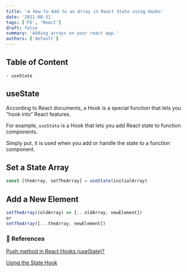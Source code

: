 ```yaml
---
title: '➕ How to Add to an Array in React State using Hooks'
date: '2021-08-31'
tags: ['FE', 'React']
draft: false
summary: 'Adding arrays on your react app.'
authors: ['default']
---
```


## Table of Content

```
- useState
```

## useState

According to React documents, a Hook is a special function that lets you “hook into” React features.

For example, `useState` is a Hook that lets you add React state to function components.

Simply put, it is used when you add or handle the state to a function component.

## Set a State Array

```js
const [theArray, setTheArray] = useState(initialArray)
```

## Add a New Element

```js
setTheArray((oldArray) => [...oldArray, newElement])
or
setTheArray([...theArray, newElement])
```

### 🔗 References

[Push method in React Hooks (useState)?](https://stackoverflow.com/questions/54676966/push-method-in-react-hooks-usestate)

[Using the State Hook](https://en.reactjs.org/docs/hooks-state.html)
